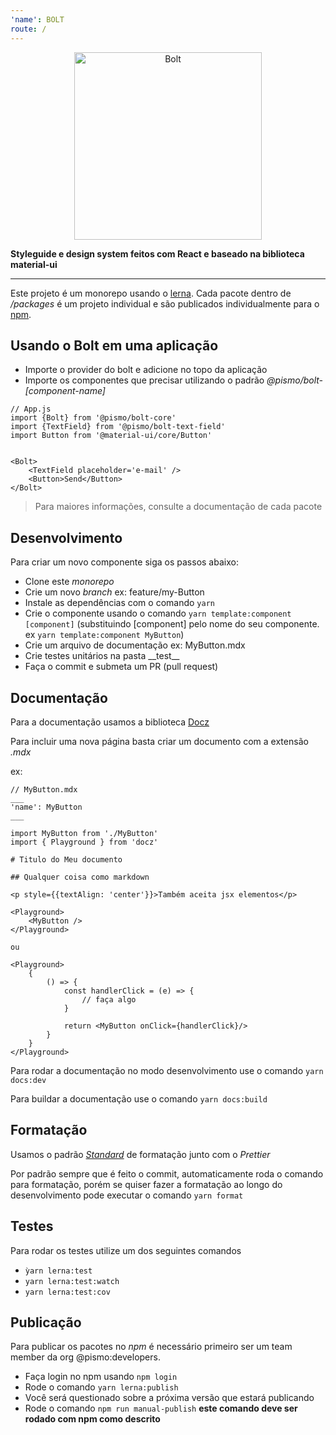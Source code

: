 ```yaml
---
'name': BOLT
route: /
---
```


<div align='center'>
  <img
    src='https://raw.githubusercontent.com/pismo/bolt/develop/boltLogo.svg?sanitize=true'
    alt='Bolt'
    width='300'
  />
</div>

<p style={{textAlign: 'center'}}>
<b>Styleguide e design system feitos com React e baseado na biblioteca material-ui</b>
</p>

---

Este projeto é um monorepo usando o [lerna](https://lernajs.io/). Cada pacote dentro de _/packages_ é um projeto individual e são publicados individualmente para o [npm](https://www.npmjs.com/org/pismo).

## Usando o **Bolt** em uma aplicação

- Importe o provider do bolt e adicione no topo da aplicação
- Importe os componentes que precisar utilizando o padrão _@pismo/bolt-\[component-name\]_

```
// App.js
import {Bolt} from '@pismo/bolt-core'
import {TextField} from '@pismo/bolt-text-field'
import Button from '@material-ui/core/Button'


<Bolt>
    <TextField placeholder='e-mail' />
    <Button>Send</Button>
</Bolt>
```

> Para maiores informações, consulte a documentação de cada pacote

## Desenvolvimento

Para criar um novo componente siga os passos abaixo:

- Clone este _monorepo_
- Crie um novo _branch_ ex: feature/my-Button
- Instale as dependências com o comando `yarn`
- Crie o componente usando o comando `yarn template:component [component]`
  (substituindo \[component\] pelo nome do seu componente. ex `yarn template:component MyButton`)
- Crie um arquivo de documentação ex: MyButton.mdx
- Crie testes unitários na pasta \_\_test\_\_
- Faça o commit e submeta um PR (pull request)

## Documentação

Para a documentação usamos a biblioteca [Docz](https://www.docz.site/)

Para incluir uma nova página basta criar um documento com a extensão _.mdx_

ex:

```
// MyButton.mdx
___
'name': MyButton
___

import MyButton from './MyButton'
import { Playground } from 'docz'

# Titulo do Meu documento

## Qualquer coisa como markdown

<p style={{textAlign: 'center'}}>Também aceita jsx elementos</p>

<Playground>
    <MyButton />
</Playground>

ou

<Playground>
    {
        () => {
            const handlerClick = (e) => {
                // faça algo
            }

            return <MyButton onClick={handlerClick}/>
        }
    }
</Playground>
```

Para rodar a documentação no modo desenvolvimento use o comando `yarn docs:dev`

Para buildar a documentação use o comando `yarn docs:build`

## Formatação

Usamos o padrão _[Standard](https://standardjs.com/)_ de formatação junto com o _Prettier_

Por padrão sempre que é feito o commit, automaticamente roda o comando para formatação, porém se quiser fazer a formatação
ao longo do desenvolvimento pode executar o comando `yarn format`

## Testes

Para rodar os testes utilize um dos seguintes comandos

- `ỳarn lerna:test`
- `yarn lerna:test:watch`
- `yarn lerna:test:cov`

## Publicação

Para publicar os pacotes no _npm_ é necessário primeiro ser um team member da org @pismo:developers.

- Faça login no npm usando `npm login`
- Rode o comando `yarn lerna:publish`
- Você será questionado sobre a próxima versão que estará publicando
- Rode o comando `npm run manual-publish` **este comando deve ser rodado com npm como descrito**
